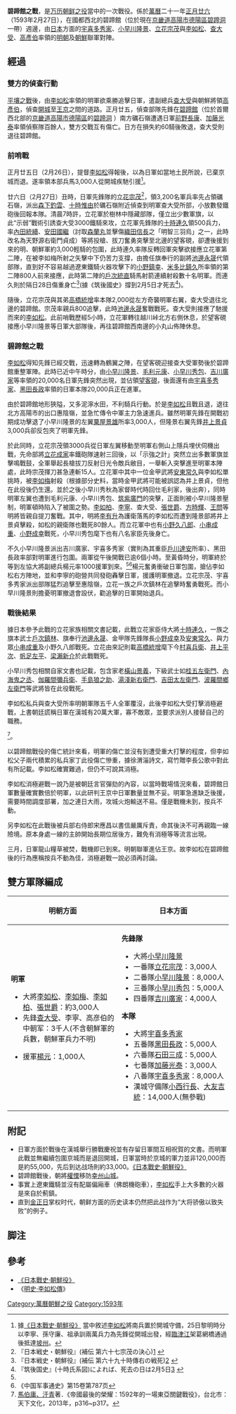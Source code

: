 {{Infobox Military Conflict
|image=
|caption=
|conflict=碧蹄館之戰
|partof=[[万历朝鲜之役|万历朝鲜之役]]
|date=[[萬曆|萬曆]]二十一年/[[文祿|文祿]]二年正月二十五日（1593年2月26日）至正月二十六日（1593年2月27日）
|place=[[朝鮮國|朝鮮國]][[京畿道|京畿道]][[碧蹄館|碧蹄館]]（位於今[[首爾|首爾]]西北部）
|result=日軍慘勝
明軍撤退<ref>『明史/卷238/子 如松』"及碧蹄敗衄"[https://zh.wikisource.org/wiki/%E6%98%8E%E5%8F%B2/%E5%8D%B7238]</ref>
|combatant1=[[明朝|明]]<br />[[朝鮮王朝|朝鮮]]
|combatant2=[[日本|日本]]（[[豐臣政權|豐臣政權]]）
|commander1='''明：'''<br />[[李如松|李如松]]<br />[[查大受|查大受]]<br />[[千萬里|千萬里]]<br />[[李如柏|李如柏]]<br />[[李有昇|李有昇]]{{KIA}}<br />[[李如梅|李如梅]]<br />[[楊元|楊元]]<br />'''朝鮮：'''<br />[[秋水鏡|秋水鏡]]<br />[[高彥伯|高彥伯]]
|commander2=[[宇喜多秀家|宇喜多秀家]]<br />[[小早川隆景|小早川隆景]]<br />[[立花宗茂|立花宗茂]]<br />[[立花直次|立花直次]]<br />[[小西行長|小西行長]]<br />[[加藤清正|加藤清正]]<br />[[細川忠興|細川忠興]]
|strength1=~5,000<ref name="blog">http://greatmingmilitary.blogspot.com/2018/03/battle-of-byeokjegwan-part-1.html</ref>
|strength2=先鋒隊20,000
本隊21,000（大部分未參加戰鬥）
|casualties1=264 戰死 <ref name="blog1">http://greatmingmilitary.blogspot.com/2018/03/battle-of-byeokjegwan-part-2.html</ref><br>49 受傷<ref name="blog1"></ref><br>276 戰馬損失<ref name="blog1"></ref>
|casualties2=~5000 <ref>馬伯庸、汗青著．《帝國最後的榮耀：1592年的一場東亞關鍵戰役》，台北市：天下文化，2013年，p317。</ref>
}}
{{Campaignbox 萬曆朝鮮之役}}
'''碧蹄館之戰'''，是[[万历朝鲜之役|万历朝鲜之役]]當中的一次戰役。係於[[萬曆|萬曆]]二十一年[[正月廿六|正月廿六]]（1593年2月27日），在國都西北的碧蹄館（位於現在[[京畿道|京畿道]][[高陽市|高陽市]][[德陽區|德陽區]][[碧蹄洞|碧蹄洞]]一帶）週邊，由[[豐臣政權|日本]]方面的[[宇喜多秀家|宇喜多秀家]]、[[小早川隆景|小早川隆景]]、[[立花宗茂|立花宗茂]]與[[李如松|李如松]]、[[查大受|查大受]]、[[高彥伯|高彥伯]]率領的[[明朝|明朝]]及[[朝鮮王朝|朝鮮]]聯軍對陣。

==經過==
===雙方的偵查行動===
[[平壤之戰_(1592年)|平壤之戰]]後，由[[李如松|李如松]]率領的明軍欲乘勝追擊日軍，遣副總兵[[查大受|查大受]]與朝鮮將領[[高彥伯|高彥伯]]，偵查[[開城|開城]]至[[首爾|王京]]之間的道路。正月廿五，偵查部隊先鋒在[[碧蹄館|碧蹄館]]（位於首爾西北部的[[京畿道|京畿道]][[高陽市|高陽市]][[德陽區|德陽區]]的[[碧蹄洞|碧蹄洞]] ）南方礪石嶺遭遇日軍[[前野長康|前野長康]]、[[加藤光泰|加藤光泰]]率領偵察隊百餘人，雙方交戰互有傷亡。日方在損失約60騎後敗退，查大受則退往碧蹄館。

===前哨戰===
正月廿五日（2月26日），提督[[李如松|李如松]]得報後，以為日軍如當地土民所說，已棄京城而退。遂率領本部兵馬3,000人從開城疾馳引援<ref>據[http://kindai.ndl.go.jp/BIImgFrame.php?JP_NUM=43007042&VOL_NUM=00001&KOMA=129&ITYPE=0 《日本戰史·朝鮮役》] {{Wayback|url=http://kindai.ndl.go.jp/BIImgFrame.php?JP_NUM=43007042&VOL_NUM=00001&KOMA=129&ITYPE=0 |date=20090907070814 }}當中敘述[[李如松|李如松]]將南兵置於開城守備，25日黎明時分以李寧、孫守廉、祖承訓兩萬兵力為先鋒從開城出發，經[[臨津江|臨津江]]架葛網橋通過後抵達[[坡州|坡州]]。</ref>。

廿六日（2月27日）丑時，日軍先鋒隊的[[立花宗茂|立花宗茂]]<ref>『日本戦史・朝鮮役』(補伝 第六十七宗茂の決心)[http://dl.ndl.go.jp/info:ndljp/pid/936356/193] {{Wayback|url=http://dl.ndl.go.jp/info:ndljp/pid/936356/193 |date=20150925092544 }}</ref>，領3,200名軍兵率先占領礪石嶺，派出[[森下釣雲|森下釣雲]]、[[十時惟由|十時惟由]]於礪石嶺附近偵查到明軍查大受所部，小放數發鐵砲後回報本隊。清晨7時許，立花軍於樹林中隱藏部隊，僅立出少數軍旗，以此“示弱”戰術引誘查大受3000鐵騎來攻，立花軍先鋒隊的[[十時連久|十時連久]]領500兵力，率[[內田統續|內田統續]]、[[安田國繼|安田國繼]]（討取[[森蘭丸|森蘭丸]]並擊傷[[織田信長|織田信長]]之「明智三羽烏」之一，此時改名為天野源右衛門貞成）等將投槍、拔刀奮勇突擊至北邊的望客硯，卻遭後援到來的明、朝鮮軍約3,000輕騎的包圍，此時連久率隊反轉回軍突擊欲接應立花軍第二陣，在被李如梅所射之矢擊中下仍苦力支撐，由擔任旗奉行的副將[[池邊永晟|池邊永晟]]代領部隊，直到好不容易越過遼東鐵騎火器攻擊下的[[小野鎮幸|小野鎮幸]]、[[米多比鎮久|米多比鎮久]]所率領的第二陣800人前來接應，此時第二陣的[[戶次統直|戶次統直]]騎馬射箭連續射殺數十名明軍。而連久則於隔日28日傷重身亡<ref>『日本戦史・朝鮮役』(補伝 第六十九十時傳右の戦死)[http://dl.ndl.go.jp/info:ndljp/pid/936356/194] {{Wayback|url=http://dl.ndl.go.jp/info:ndljp/pid/936356/194 |date=20150925055547 }}</ref>(據《筑後國史》撐到2月5日才死去<ref>『筑後国史』(十時氏系図)によれば、死去の日は2月5日[http://dl.ndl.go.jp/info:ndljp/pid/1175327/28] {{Wayback|url=http://dl.ndl.go.jp/info:ndljp/pid/1175327/28 |date=20150925060127 }}</ref>)。

隨後，立花宗茂與其弟[[高橋統增|高橋統增]]率本隊2,000從左方奇襲明軍右翼，查大受退往北邊的碧蹄館。宗茂率親兵800追擊，此時[[池邊永晟|池邊永晟]]奮戰戰死。查大受則接應了馳援而來的[[李如松|李如松]]。此前哨戰歷經5小時，立花軍轉往越川峠北方右側休息，於望客硯接應小早川隆景等日軍大部隊後，再往碧蹄館西南邊的小丸山佈陣休息。

===碧蹄館之戰===
[[李如松|李如松]]得知先鋒已經交戰，迅速轉為鶴翼之陣，在望客硯迎接查大受軍勢後於碧蹄館重整軍陣。此時已近中午時分，由[[小早川隆景|小早川隆景]]、[[毛利元康|毛利元康]]、[[小早川秀包|小早川秀包]]、[[吉川廣家|吉川廣家]]等率領的20,000名日軍先鋒突然出現，並佔領[[望客硯|望客硯]]，後面還有由[[宇喜多秀家|宇喜多秀家]]、[[黑田長政|黑田長政]]率領的日軍本隊20,000兵正在進軍。

由於碧蹄館地形狹隘，又多泥濘水田，不利騎兵行動。於是[[李如松|李如松]]且戰且退，退往北方高陽市的出口惠陰嶺，並急忙傳令中軍主力急速進兵。雖然明軍先鋒在開戰初期成功擊退了小早川隆景的左翼[[粟屋景雄|粟屋景雄]]所率3,000人，但隆景右翼先鋒[[井上景貞|井上景貞]]3,000兵卻反包夾了明軍先鋒。

於此同時，立花宗茂領3000兵從日軍左翼移動至明軍右側山上隱兵埋伏伺機出戰，先命部將[[立花成家|立花成家]]率鐵砲隊速射三回後，以「示強之計」突然立出多數軍旗並擊鳴戰鼓，全軍舉起長槍拔刀反射日光令敵兵敝目，一舉斬入突擊進至明軍本陣處，此時宗茂揮刀甚急連斬15人。立花軍中其中一位金甲武將[[安東常久|安東常久]]與李如松單挑時，被[[李如梅|李如梅]]射殺（根據部分史料，當時金甲武將可能被誤認為井上景貞，但他在此役後仍生還。並於之後小早川秀秋為家督時代時回仕毛利家，後出奔），同時明軍左翼也遭到毛利元康、小早川秀包、[[筑紫廣門|筑紫廣門]]的突擊，正面則被小早川隆景壓制，明軍頓時陷入了被圍之勢。[[李如柏|李如柏]]、[[李寧|李寧]]、查大受、[[張世爵|張世爵]]、[[方時輝|方時輝]]、[[王問|王問]]等明將皆親自提刀奮戰。其中，明將[[李有升|李有升]]為護衛落馬的李如松而遭到隆景部將井上景貞擊殺，如松的親衛隊也戰死80餘人。而立花軍中也有[[小野久八郎|小野久八郎]]、[[小串成重|小串成重]]、[[小野成幸|小野成幸]]戰死，小早川秀包麾下也有八名家臣先後身亡。

不久小早川隆景派出吉川廣家、宇喜多秀家（實則為其重臣[[戶川達安|戶川達安]]所率）、黑田長政率部對明軍進行包圍。兩軍從午後開戰已逾6個小時。至黃昏時分，明軍終於等到左協大將副總兵楊元率1000援軍到來。<ref name=SYC/><ref>《中国军事通史》第15卷第787页</ref>楊元奮勇衝破日軍包圍，搶佔李如松右方陣地，並和李寧的砲營共同發砲轟擊日軍，援護明軍撤退。立花宗茂、宇喜多秀家派出部隊猛烈追擊至惠陰嶺，立花一族之戶次鎮林在追擊時奮勇戰死。而小早川隆景則擔憂明軍撤退會設伏，勸追擊的日軍開始退兵。

===戰後結果===
據日本參予此戰的立花家族相關文書記載，此戰立花家臣侍大將[[十時連久|十時連久]]，一族之旗本武士[[戶次鎮林|戶次鎮林]]、旗奉行[[池邊永晟|池邊永晟]]、金甲隊先鋒隊長[[小野成幸|小野成幸]]及[[安東常久|安東常久]]、與力眾[[小串成重|小串成重]]及小野久八郎戰死。立花由來記則載[[高橋統增|高橋統增]]麾下今[[村喜兵衛|村喜兵衛]]、[[井上平次|井上平次]]、[[帆足左平|帆足左平]]、[[梁瀨新介|梁瀨新介]]於此戰戰死。

小早川秀包相關自家文書也記載，包含家老[[橫山景義|橫山景義]]，下級武士如[[桂五左衛門|桂五左衛門]]、[[內海鬼之丞|內海鬼之丞]]、[[伽羅間彌兵衛|伽羅間彌兵衛]]、[[手島狼之助|手島狼之助]]、[[湯淺新右衛門|湯淺新右衛門]]、[[吉田太左衛門|吉田太左衛門]]、[[波羅間鄉左衛門|波羅間鄉左衛門]]等武將皆在此役戰死。

李如松私兵與查大受所率明朝軍隊五千人全軍覆沒，此後李如松大受打擊消極避戰，上書朝廷謊稱日軍在漢城有20萬大軍，寡不敵眾，並要求派別人接替自己的職務。

<ref>[[馬伯庸、汗青|馬伯庸、汗青]]著．《帝國最後的榮耀：1592年的一場東亞關鍵戰役》，台北市：天下文化，2013年，p316~p317。</ref>。

以碧蹄館戰役的傷亡統計來看，明軍的傷亡並沒有到遭受重大打擊的程度，但李如松父子兩代積累的私兵家丁此役傷亡慘重，據徐渭淄詩文，寫竹贈李長公歌中對此有所記載。李如松確實難過，但仍不可說其消極。

李如松消極避戰一說乃是被朝廷言官彈劾的內容，以當時戰場情況來看，碧蹄館日軍數量確實數倍於明軍，以此研判王京中日軍數量並無不妥。明軍急進缺乏後援，需要時間調度部署，加之連日大雨，攻城火炮輸送不易。僅是戰機未到，按兵不動。

另李如松在此戰後被兵部右侍郎宋應昌以書信嚴厲斥責，命其後決不可再親臨一線險境。原本身處一線的主帥開始長期位居後方，難免有消極等等流言出現。

三月，日軍龍山糧草被焚，戰機即已到來。明朝聯軍進佔王京。故李如松在碧蹄館後的行為應稱按兵不動為佳，消極避戰一說必須再討論。




==雙方軍隊編成==
<div align=center>
{| border=1
!明朝方面
!日本方面
|-
|valign=top width=50%|
'''明軍'''
*大將[[李如松|李如松]]、[[李如梅|李如梅]]、[[李如柏|李如柏]]、[[張世爵|張世爵]]：約3,000人
*先鋒[[查大受|查大受]]、李寧、高彦伯的中朝军：3千人(不含朝鮮軍的兵數，朝鮮軍兵力不明)

*援軍[[楊元|楊元]]：1,000人
|valign=top width=50%|
'''先鋒隊'''
*大將[[小早川隆景|小早川隆景]]
*一番隊[[立花宗茂|立花宗茂]]：3,000人
*二番隊[[小早川隆景|小早川隆景]]：8,000人
*三番隊[[小早川秀包|小早川秀包]]：5,000人
*四番隊[[吉川廣家|吉川廣家]]：4,000人
'''本隊'''
*大將[[宇喜多秀家|宇喜多秀家]]
*五番隊[[黑田長政|黑田長政]]：5,000人
*六番隊[[石田三成|石田三成]]：5,000人
*七番隊[[加藤光泰|加藤光泰]]：3,000人
*八番隊[[宇喜多秀家|宇喜多秀家]]：8,000人
*漢城守備隊[[小西行長|小西行長]]、[[大友義統|大友吉統]]：14,000人(無參戰)
|}
</div>

==附記==
{{Unreferencedsect}}
*日軍方面於戰後在漢城舉行勝戰慶祝並有存留日軍間互相祝賀的文書。而明軍此戰並無繼續包圍京城而是退回開城，日軍當時於京城的軍力並非120,000而是約55,000，先后到达战场則約33,000。[http://kindai.ndl.go.jp/BIImgFrame.php?JP_NUM=43007042&VOL_NUM=00001&KOMA=129&ITYPE=0 《日本戰史·朝鮮役》] {{Wayback|url=http://kindai.ndl.go.jp/BIImgFrame.php?JP_NUM=43007042&VOL_NUM=00001&KOMA=129&ITYPE=0 |date=20090907070814 }}
*碧蹄館戰後，朝將[[權慄|權慄]]移防[[幸州山城之戰|幸州山城]]。
*事實上遼東鐵騎並沒有配屬偏廂車（佛朗機砲車），[[李如松|李如松]]手上大多數的火器是來自於薊鎮。
*直到[[金正日|金正日]]掌权时代，朝鲜方面的历史读本仍然把此战作为“大将骄傲以致失败”的例子。

==脚注==
{{reflist}}

==參考==
*[http://kindai.ndl.go.jp/BIImgFrame.php?JP_NUM=43007042&VOL_NUM=00001&KOMA=129&ITYPE=0 《日本戰史·朝鮮役》] {{Wayback|url=http://kindai.ndl.go.jp/BIImgFrame.php?JP_NUM=43007042&VOL_NUM=00001&KOMA=129&ITYPE=0 |date=20090907070814 }}
*《[[:s:明史/卷238|明史·李如松傳]]》
{{朝鲜王朝历史事件}}
[[Category:萬曆朝鮮之役|Category:萬曆朝鮮之役]]
[[Category:1593年|Category:1593年]]